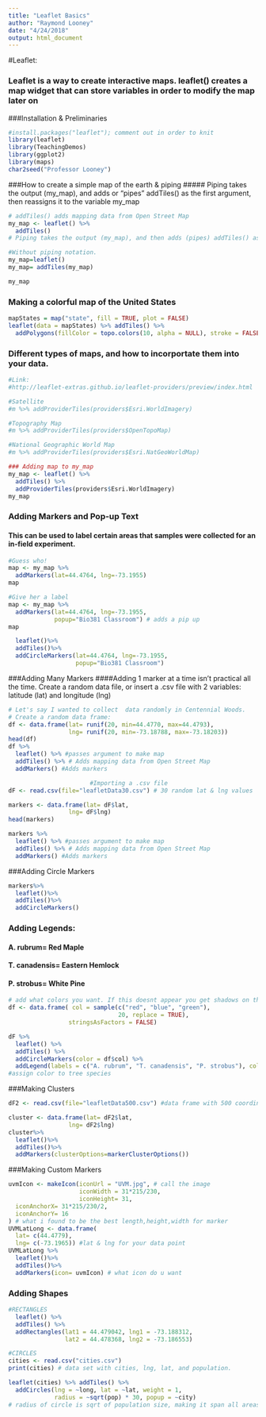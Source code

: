 ```yaml
---
title: "Leaflet Basics"
author: "Raymond Looney"
date: "4/24/2018"
output: html_document
---
```


#Leaflet:

### Leaflet is a way to create interactive maps. leaflet() creates a map widget that can store variables in order to modify the map later on


###Installation & Preliminaries
```r
#install.packages("leaflet"); comment out in order to knit
library(leaflet)
library(TeachingDemos)
library(ggplot2)
library(maps)
char2seed("Professor Looney")
```

###How to create a simple map of the earth & piping
##### Piping takes the output (my_map), and adds or "pipes" addTiles() as the first argument, then reassigns it to the variable my_map
```r
# addTiles() adds mapping data from Open Street Map
my_map <- leaflet() %>%
  addTiles() 
# Piping takes the output (my_map), and then adds (pipes) addTiles() as the first argument and then reassigning it to the variable my_map

#Without piping notation.
my_map=leaflet()
my_map= addTiles(my_map)

my_map

```


### Making a colorful map of the United States
```r
mapStates = map("state", fill = TRUE, plot = FALSE)
leaflet(data = mapStates) %>% addTiles() %>%
  addPolygons(fillColor = topo.colors(10, alpha = NULL), stroke = FALSE)
```

### Different types of maps, and how to incorportate them into your data.
```r
#Link:
#http://leaflet-extras.github.io/leaflet-providers/preview/index.html

#Satellite
#m %>% addProviderTiles(providers$Esri.WorldImagery)

#Topography Map
#m %>% addProviderTiles(providers$OpenTopoMap)

#National Geographic World Map
#m %>% addProviderTiles(providers$Esri.NatGeoWorldMap)

### Adding map to my_map
my_map <- leaflet() %>%
  addTiles() %>%
  addProviderTiles(providers$Esri.WorldImagery)
my_map
```

### Adding Markers and Pop-up Text
#### This can be used to label certain areas that samples were collected for an in-field experiment.
```r
#Guess who!
map <- my_map %>%
  addMarkers(lat=44.4764, lng=-73.1955)
map

#Give her a label
map <- my_map %>%
  addMarkers(lat=44.4764, lng=-73.1955,
             popup="Bio381 Classroom") # adds a pip up
map

  leaflet()%>%
  addTiles()%>%
  addCircleMarkers(lat=44.4764, lng=-73.1955,
                   popup="Bio381 Classroom")

```

###Adding Many Markers
####Adding 1 marker at a time isn't practical all the time. Create a random data file, or insert a .csv file with 2 variables: latitude (lat) and longitude (lng)
```r
# Let's say I wanted to collect  data randomly in Centennial Woods.
# Create a random data frame:
df <- data.frame(lat= runif(20, min=44.4770, max=44.4793),
                 lng= runif(20, min=-73.18788, max=-73.18203))
head(df) 
df %>%
  leaflet() %>% #passes argument to make map
  addTiles() %>% # Adds mapping data from Open Street Map
  addMarkers() #Adds markers

                       #Importing a .csv file
dF <- read.csv(file="leafletData30.csv") # 30 random lat & lng values

markers <- data.frame(lat= dF$lat,
                 lng= dF$lng)
head(markers) 

markers %>%
  leaflet() %>% #passes argument to make map
  addTiles() %>% # Adds mapping data from Open Street Map
  addMarkers() #Adds markers

```

###Adding Circle Markers 
```r
markers%>%
  leaflet()%>%
  addTiles()%>%
  addCircleMarkers()
```

### Adding Legends:
#### A. rubrum= Red Maple
#### T. canadensis= Eastern Hemlock
#### P. strobus= White Pine
```r
# add what colors you want. If this doesnt appear you get shadows on the map.
df <- data.frame( col = sample(c("red", "blue", "green"),
                               20, replace = TRUE),
                 stringsAsFactors = FALSE)

dF %>%
  leaflet() %>%
  addTiles() %>%
  addCircleMarkers(color = df$col) %>%
  addLegend(labels = c("A. rubrum", "T. canadensis", "P. strobus"), colors = c("blue", "red", "green")) 
#assign color to tree species
```


###Making Clusters
```r
dF2 <- read.csv(file="leafletData500.csv") #data frame with 500 coordinates in it.

cluster <- data.frame(lat= dF2$lat,
                 lng= dF2$lng)
cluster%>%
  leaflet()%>%
  addTiles()%>%
  addMarkers(clusterOptions=markerClusterOptions())
```


###Making Custom Markers
```r
uvmIcon <- makeIcon(iconUrl = "UVM.jpg", # call the image
                    iconWidth = 31*215/230,
                    iconHeight= 31,
  iconAnchorX= 31*215/230/2,
  iconAnchorY= 16
) # what i found to be the best length,height,width for marker
UVMLatLong <- data.frame(
  lat= c(44.4779),
  lng= c(-73.1965)) #lat & lng for your data point 
UVMLatLong %>%
  leaflet()%>%
  addTiles()%>%
  addMarkers(icon= uvmIcon) # what icon do u want

```

### Adding Shapes
```r

#RECTANGLES
  leaflet() %>%
  addTiles() %>%
  addRectangles(lat1 = 44.479042, lng1 = -73.188312, 
                lat2 = 44.478368, lng2 = -73.186553)

#CIRCLES
cities <- read.csv("cities.csv")
print(cities) # data set with cities, lng, lat, and population.

leaflet(cities) %>% addTiles() %>%
  addCircles(lng = ~long, lat = ~lat, weight = 1,
             radius = ~sqrt(pop) * 30, popup = ~city)
# radius of circle is sqrt of population size, making it span all areas around the midpoint.
```






